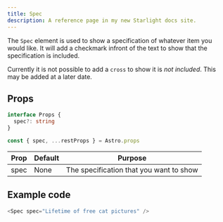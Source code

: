 ```yaml
---
title: Spec
description: A reference page in my new Starlight docs site.
---
```



The `Spec` element is used to show a specification of whatever item you would like. It will add a checkmark infront of the text to show that the specification is included.

Currently it is not possible to add a `cross` to show it is _not included_. This may be added at a later date.

## Props
```ts
interface Props {
  spec?: string
}

const { spec, ...restProps } = Astro.props
```

| Prop | Default | Purpose |
| ----------- | ----------- | ----------- |
| spec | None | The specification that you want to show |

## Example code

```js title="index.astro"
<Spec spec="Lifetime of free cat pictures" />
```

<Showcase>
  <Spec spec="Lifetime of free cat pictures" />
</Showcase>